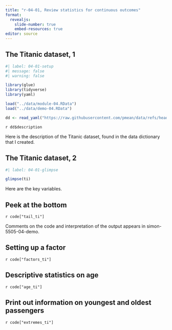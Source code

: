 ```yaml
---
title: "r-04-01, Review statistics for continuous outcomes"
format: 
  revealjs:
    slide-number: true
    embed-resources: true
editor: source
---
```


## The Titanic dataset, 1

```r
#| label: 04-01-setup
#| message: false
#| warning: false

library(glue)
library(tidyverse)
library(yaml)

load("../data/module-04.RData")
load("../data/demo-04.RData")

dd <- read_yaml("https://raw.githubusercontent.com/pmean/data/refs/heads/main/files/titanic.yaml")
```

`r dd$description`

::: notes

Here is the description of the Titanic dataset, found in the data dictionary that I created.

:::

## The Titanic dataset, 2

```r
#| label: 04-01-glimpse

glimpse(ti)
```

::: notes

Here are the key variables.

:::

## Peek at the bottom

`r code["tail_ti"]`

::: notes

Comments on the code and interpretation of the output appears in simon-5505-04-demo.

:::

## Setting up a factor

`r code["factors_ti"]`

## Descriptive statistics on age

`r code["age_ti"]`

## Print out information on youngest and oldest passengers

`r code["extremes_ti"]`


